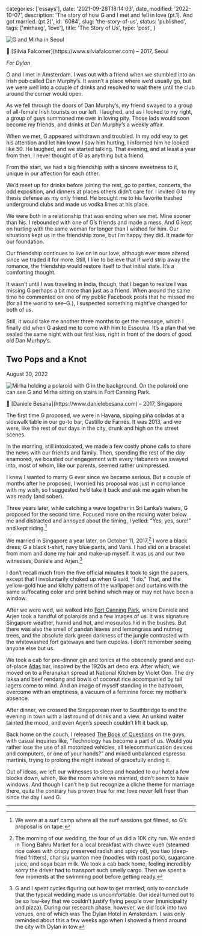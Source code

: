 
  categories: ['essays'],
  date: '2021-09-28T18:14:03',
  date_modified: '2022-10-07',
  description:
    'The story of how G and I met and fell in love (pt.1). And got married. (pt.2)',
  id: '6084',
  slug: 'the-story-of-us',
  status: 'published',
  tags: ['mirhaxg', 'love'],
  title: 'The Story of Us',
  type: 'post',
}


![G and Mirha in Seoul](https://www.mirhamasala.com/wp-content/uploads/2017/10/gm_seoul_1-1024x683.jpg)

<figcaption className="flex justify-center">
  📸 [Silvia Falcomer](https://www.silviafalcomer.com) – 2017, Seoul
</figcaption>

_For Dylan_

G and I met in Amsterdam. I was out with a friend when we stumbled into an Irish pub called Dan Murphy’s. It wasn’t a place where we’d usually go, but we were well into a couple of drinks and resolved to wait there until the club around the corner would open.

As we fell through the doors of Dan Murphy’s, my friend swayed to a group of all-female Irish tourists on our left. I laughed, and as I looked to my right, a group of guys summoned me over in loving pity. Those lads would soon become my friends, and drinks at Dan Murphy’s a weekly affair.

When we met, G appeared withdrawn and troubled. In my odd way to get his attention and let him know I saw him hurting, I informed him he looked like 50. He laughed, and we started talking. That evening, and at least a year from then, I never thought of G as anything but a friend.

From the start, we had a big friendship with a sincere sweetness to it, unique in our affection for each other.

We’d meet up for drinks before joining the rest, go to parties, concerts, the odd exposition, and dinners at places others didn’t care for. I invited G to my thesis defense as my only friend. He brought me to his favorite trashed underground clubs and made us vodka limes at his place.

We were both in a relationship that was ending when we met. Mine sooner than his. I rebounded with one of G’s friends and made a mess. And G kept on hurting with the same woman for longer than I wished for him. Our situations kept us in the friendship zone, but I’m happy they did. It made for our foundation.

Our friendship continues to live on in our love, although ever more altered since we traded it for more. Still, I like to believe that if we’d strip away the romance, the friendship would restore itself to that initial state. It’s a comforting thought.

It wasn’t until I was traveling in India, though, that I began to realize I was missing G perhaps a bit more than just as a friend. When around the same time he commented on one of my public Facebook posts that he missed me (for all the world to see–G.), I suspected something might’ve changed for both of us.

Still, it would take me another three months to get the message, which I finally did when G asked me to come with him to Essouira. It’s a plan that we sealed the same night with our first kiss, right in front of the doors of good old Dan Murhpy’s.

## Two Pops and a Knot [](#two-pops-and-a-knot)

August 30, 2022

![Mirha holding a polaroid with G in the background. On the polaroid one can see G and Mirha sitting on stairs in Fort Canning Park.](https://www.mirhamasala.com/wp-content/uploads/2022/09/gm_wedding_day-scaled.jpg)

<figcaption className="flex justify-center">
  📸 [Daniele Besana](https://www.danielebesana.com) – 2017, Singapore
</figcaption>

The first time G proposed, we were in Havana, sipping piña coladas at a sidewalk table in our go-to bar, Castillo de Farnés. It was 2013, and we were, like the rest of our days in the city, drunk and high on the street scenes.

In the morning, still intoxicated, we made a few costly phone calls to share the news with our friends and family. Then, spending the rest of the day enamored, we boasted our engagement with every Habanero we swayed into, most of whom, like our parents, seemed rather unimpressed.

I knew I wanted to marry G ever since we became serious. But a couple of months after he proposed, I worried his proposal was just in compliance with my wish, so I suggested he’d take it back and ask me again when he was ready (and sober).

Three years later, while catching a wave together in Sri Lanka’s waters, G proposed for the second time. Focused more on the moving water below me and distracted and annoyed about the timing, I yelled: “Yes, yes, sure!” and kept riding.[^1]

We married in Singapore a year later, on October 11, 2017.[^2] I wore a black dress; G a black t-shirt, navy blue pants, and Vans. I had slid on a bracelet from mom and done my hair and make-up myself. It was us and our two witnesses, Daniele and Arjen.[^3]

I don’t recall much from the five official minutes it took to sign the papers, except that I involuntarily choked up when G said, “I do.” That, and the yellow-gold hue and kitchy pattern of the wallpaper and curtains with the same suffocating color and print behind which may or may not have been a window.

After we were wed, we walked into [Fort Canning Park](https://www.mirhamasala.com/goodbye-little-red-dot/#fort-canning), where Daniele and Arjen took a handful of polaroids and a few images of us. It was signature Singapore weather, humid and hot, and mosquitos hid in the bushes. But there was also the smell of pandan leaves and lemongrass and nutmeg trees, and the absolute dark green darkness of the jungle contrasted with the whitewashed fort gateways and twin cupolas. I don’t remember seeing anyone else but us.

We took a cab for pre-dinner gin and tonics at the obscenely grand and out-of-place [Atlas](https://www.mirhamasala.com/goodbye-little-red-dot/#atlas) bar, inspired by the 1920s art deco era. After which, we moved on to a Peranakan spread at National Kitchen by Violet Oon. The dry laksa and beef rendang and bowls of coconut rice accompanied by tall lagers come to mind. And an image of myself standing in the bathroom, overcome with an emptiness, a vacuum of a feminine force: my mother’s absence.

After dinner, we crossed the Singaporean river to Southbridge to end the evening in town with a last round of drinks and a view. An unkind waiter tainted the mood, and even Arjen’s speech couldn’t lift it back up.

Back home on the couch, I released [The Book of Questions](https://www.amazon.com/Book-Questions-Revised-Updated-ebook/dp/B0B5L59ZCF/) on the guys, with casual inquiries like, “Technology has become a part of us. Would you rather lose the use of all motorized vehicles, all telecommunication devices and computers, or one of your hands?” and mixed unbalanced espresso martinis, trying to prolong the night instead of gracefully ending it.

Out of ideas, we left our witnesses to sleep and headed to our hotel a few blocks down, which, like the room where we married, didn’t seem to have windows. And though I can’t help but recognize a cliche theme for marriage there, quite the contrary has proven true for me: love never felt freer than since the day I wed G.

---

[^1]: We were at a surf camp where all the surf sessions got filmed, so G’s proposal is on tape.
[^2]: The morning of our wedding, the four of us did a 10K city run. We ended in Tiong Bahru Market for a local breakfast with chwee kueh (steamed rice cakes with crispy preserved radish and spicy oil), you tiao (deep-fried fritters), char siu wanton mee (noodles with roast pork), sugarcane juice, and soya bean milk. We took a cab back home, feeling incredibly sorry the driver had to transport such smelly cargo. Then we spent a few moments at the swimming pool before getting ready.
[^3]: G and I spent cycles figuring out how to get married, only to conclude that the typical wedding made us uncomfortable. Our ideal turned out to be so low-key that we couldn’t justify flying people over (municipality and pizza). During our research phase, however, we did look into two venues, one of which was The Dylan Hotel in Amsterdam. I was only reminded about this a few weeks ago when I showed a friend around the city with Dylan in tow.
